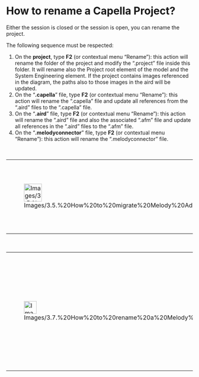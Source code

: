 
= How to rename a Capella Project? =

Either the session is closed or the session is open, you can rename the project.


The following sequence must be respected:


# On the '''project''', type '''F2''' (or contextual menu &ldquo;Rename&rdquo;): this action will rename the folder of the project and modify the 	&ldquo;.project&rdquo; file inside this folder. It will rename also the Project root element of the model and the System Engineering element. If the project contains images referenced in the diagram, the paths also to those images in the aird will be updated.
# On the &ldquo;'''.capella'''&rdquo; file, type '''F2''' (or contextual 	menu &ldquo;Rename&rdquo;): this action will rename the 	&ldquo;.capella&rdquo; file and update all references from the &ldquo;.aird&rdquo; files to the &ldquo;.capella&rdquo; file.
# On the &ldquo;'''.aird'''&rdquo; file, type '''F2''' (or contextual menu 	&ldquo;Rename&rdquo;): this action will rename the &ldquo;.aird&rdquo; 	file and also the associated &ldquo;.afm&rdquo; file and update all references in the &ldquo;.aird&rdquo; files 	to the &ldquo;.afm&rdquo; file.
# On the &ldquo;'''.melodyconnector'''&rdquo; file, type '''F2''' (or contextual 	menu &ldquo;Rename&rdquo;): this action will rename the 	&ldquo;.melodyconnector&rdquo; file.
<br>




{| border="1"
|-
| 
[[Image:Images/3.5.%20How%20to%20migrate%20Melody%20Advance%20projects_html_3c78e109.png|48x48px]]
| 
The same process can be applied on Library projects.
|} 

<br>



{| border="1"
|-
| 
[[Image:Images/3.7.%20How%20to%20rename%20a%20Melody%20Advance%20Project_html_723ed3f9.png|34x34px]]


| 
If 				you rename a Library project, all the references to this library 				will be lost. Libraries renaming must be done very carefully.


|}  

<br>


<br>
<br>


<br>
<br>

